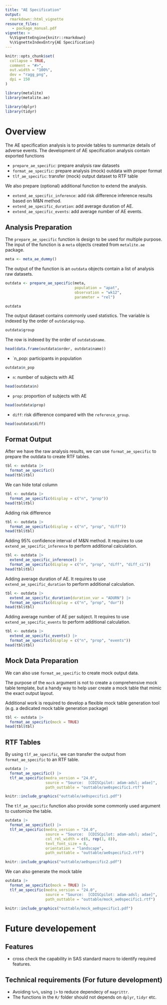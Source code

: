 ```yaml
---
title: "AE Specification"
output:
  rmarkdown::html_vignette
resource_files:
   - package_manual.pdf
vignette: >
  %\VignetteEngine{knitr::rmarkdown}
  %\VignetteIndexEntry{AE Specification}
---
```


```r
knitr::opts_chunk$set(
  collapse = TRUE,
  comment = "#>",
  out.width = "100%",
  dev = "ragg_png",
  dpi = 150
)
```

```r
library(metalite)
library(metalite.ae)
```

```r
library(dplyr)
library(tidyr)
```

# Overview

The AE specification analysis is to provide tables to summarize details of adverse events. 
The development of AE specification analysis contain exported functions 

- `prepare_ae_specific`: prepare analysis raw datasets 
- `format_ae_specific`: prepare analysis (mock) outdata with proper format
- `tlf_ae_specific`: transfer (mock) output dataset to RTF table 

We also prepare (optional) additional function to extend the analysis. 

- `extend_ae_specific_inference`: add risk difference inference results based on M&N method.
- `extend_ae_specific_duration`: add average duration of AE. 
- `extend_ae_specific_events`: add average number of AE events.

## Analysis Preparation

The `prepare_ae_specific` function is design to be used for multiple purpose. 
The input of the function is a `meta` objects created from `metalite.ae` package. 

```r
meta <- meta_ae_dummy()
```

The output of the function is an `outdata` objects contain a list of analysis raw datasets. 

```r
outdata <- prepare_ae_specific(meta, 
                               population = "apat", 
                               observation = "wk12", 
                               parameter = "rel")
```

```r
outdata
```
The output dataset contains commonly used statistics. The variable is indexed by the order of `outdata$group`.

```r
outdata$group
```
The row is indexed by the order of `outdata$name`. 

```r
head(data.frame(outdata$order, outdata$name))
```


- `n_pop: participants in population

```r
outdata$n_pop
```

- `n`: number of subjects with AE

```r
head(outdata$n)
```

- `prop`: proportion of subjects with AE

```r
head(outdata$prop)
```

- `diff`: risk difference compared with the `reference_group`. 

```r
head(outdata$diff)
```

## Format Output 

After we have the raw analysis results, we can use `format_ae_specific` to prepare the outdata 
to create RTF tables. 

```r
tbl <- outdata |>
  format_ae_specific() 
head(tbl$tbl)
```

We can hide total column

```r
tbl <- outdata |>
  format_ae_specific(display = c("n", "prop")) 
head(tbl$tbl)
```

Adding risk difference

```r
tbl <- outdata |>
  format_ae_specific(display = c("n", "prop", "diff")) 
head(tbl$tbl)
```

Adding 95% confidence interval of M&N method. It requires to use `extend_ae_specific_inference` 
to perform additional calculation.

```r
tbl <- outdata |>
  extend_ae_specific_inference() |>
  format_ae_specific(display = c("n", "prop", "diff", "diff_ci")) 
head(tbl$tbl)
```

Adding average duration of AE. It requires to use `extend_ae_specific_duration` 
to perform additional calculation. 

```r
tbl <- outdata |>
  extend_ae_specific_duration(duration_var = "ADURN") |>
  format_ae_specific(display = c("n", "prop", "dur")) 
head(tbl$tbl)
```

Adding average number of AE per subject. It requires to use `extend_ae_specific_events` 
to perform additional calculation. 

```r
tbl <- outdata |>
  extend_ae_specific_events() |>
  format_ae_specific(display = c("n", "prop", "events")) 
head(tbl$tbl)
```

## Mock Data Preparation 

We can also use `format_ae_specific` to create mock output data.

The purpose of the `mock` argument is not to create a comprehensive mock table template, 
but a handy way to help user create a mock table that mimic the exact output layout. 

Additional work is required to develop a flexible mock table generation tool 
(e.g. a dedicated mock table generation package)

```r
tbl <- outdata |>
  format_ae_specific(mock = TRUE)
head(tbl$tbl)
```

## RTF Tables 

By using `tlf_ae_specific`, we can transfer the output from `format_ae_specific` to an RTF table. 

```r
outdata |> 
  format_ae_specific() |>
  tlf_ae_specific(medra_version = "24.0", 
                  source = "Source:  [CDISCpilot: adam-adsl; adae]",
                  path_outtable = "outtable/ae0specific1.rtf") 
```

```r
knitr::include_graphics("outtable/ae0specific1.pdf")
```

The `tlf_ae_specific` function also provide some commonly used argument to customize the table. 

```r
outdata |> 
  format_ae_specific() |>
  tlf_ae_specific(medra_version = "24.0", 
                  source = "Source:  [CDISCpilot: adam-adsl; adae]",
                  col_rel_width = c(6, rep(1, 8)),
                  text_font_size = 8,
                  orientation = "landscape",
                  path_outtable = "outtable/ae0specific2.rtf") 
```

```r
knitr::include_graphics("outtable/ae0specific2.pdf")
```

We can also generate the mock table 

```r
outdata |> 
  format_ae_specific(mock = TRUE) |>
  tlf_ae_specific(medra_version = "24.0", 
                  source = "Source:  [CDISCpilot: adam-adsl; adae]",
                  path_outtable = "outtable/mock_ae0specific1.rtf") 
```

```r
knitr::include_graphics("outtable/mock_ae0specific1.pdf")
```

# Future developement 

## Features 

- cross check the capability in SAS standard macro to identify required features. 

## Technical requirements (For future development)

- Avoiding `%>%`, using `|>` to reduce dependecy of `magrittr`.
- The functions in the `R/` folder should not depends on `dplyr`, `tidyr` etc.






